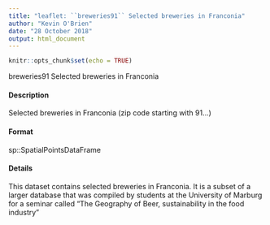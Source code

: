 ```yaml
---
title: "leaflet: ``breweries91`` Selected breweries in Franconia"
author: "Kevin O'Brien"
date: "28 October 2018"
output: html_document
---
```


```r
knitr::opts_chunk$set(echo = TRUE)
```
breweries91 Selected breweries in Franconia

#### Description
Selected breweries in Franconia (zip code starting with 91...)

#### Format

sp::SpatialPointsDataFrame

#### Details
This dataset contains selected breweries in Franconia. It is a subset of a larger database that was
compiled by students at the University of Marburg for a seminar called "The Geography of Beer,
sustainability in the food industry"
